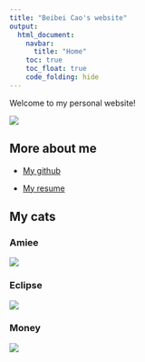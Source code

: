 ```yaml
---
title: "Beibei Cao's website"
output: 
  html_document:
    navbar:
      title: "Home"
    toc: true
    toc_float: true
    code_folding: hide
---
```


Welcome to my personal website!

![](https://i.pinimg.com/originals/e8/36/7f/e8367fd57585c190139ca40de9c7afe3.gif)

## More about me

* [My github](https://github.com/bc2918)

* [My resume](about.html)


## My cats {.tabset}

### Amiee

![](images/amiee.jpeg)

### Eclipse

![](images/eclipse.jpeg)

### Money

![](images/money.jpeg)


